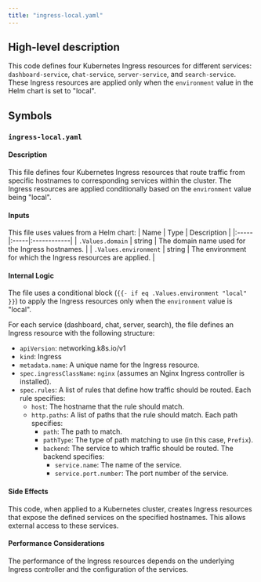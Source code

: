 ```yaml
---
title: "ingress-local.yaml"
---
```


## High-level description
This code defines four Kubernetes Ingress resources for different services: `dashboard-service`, `chat-service`, `server-service`, and `search-service`. These Ingress resources are applied only when the `environment` value in the Helm chart is set to "local".

## Symbols
### `ingress-local.yaml`
#### Description
This file defines four Kubernetes Ingress resources that route traffic from specific hostnames to corresponding services within the cluster. The Ingress resources are applied conditionally based on the `environment` value being "local".

#### Inputs
This file uses values from a Helm chart:
| Name | Type | Description |
|:-----|:-----|:------------|
| `.Values.domain` | string | The domain name used for the Ingress hostnames. |
| `.Values.environment` | string | The environment for which the Ingress resources are applied. |

#### Internal Logic
The file uses a conditional block (`{{- if eq .Values.environment "local" }}`) to apply the Ingress resources only when the `environment` value is "local".

For each service (dashboard, chat, server, search), the file defines an Ingress resource with the following structure:
- `apiVersion`: networking.k8s.io/v1
- `kind`: Ingress
- `metadata.name`: A unique name for the Ingress resource.
- `spec.ingressClassName`: `nginx` (assumes an Nginx Ingress controller is installed).
- `spec.rules`: A list of rules that define how traffic should be routed. Each rule specifies:
    - `host`: The hostname that the rule should match.
    - `http.paths`: A list of paths that the rule should match. Each path specifies:
        - `path`: The path to match.
        - `pathType`: The type of path matching to use (in this case, `Prefix`).
        - `backend`: The service to which traffic should be routed. The backend specifies:
            - `service.name`: The name of the service.
            - `service.port.number`: The port number of the service.

#### Side Effects
This code, when applied to a Kubernetes cluster, creates Ingress resources that expose the defined services on the specified hostnames. This allows external access to these services.

#### Performance Considerations
The performance of the Ingress resources depends on the underlying Ingress controller and the configuration of the services. 
